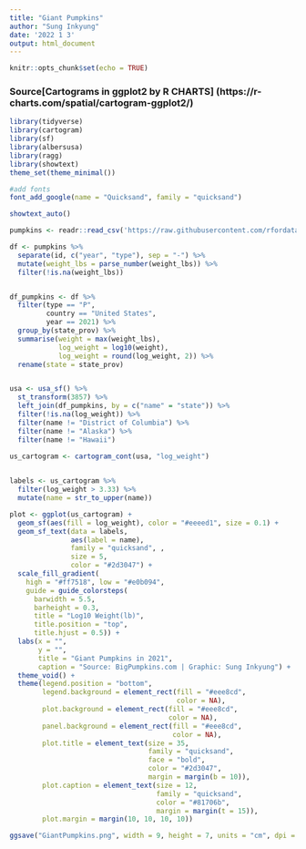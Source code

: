 ```yaml
---
title: "Giant Pumpkins"
author: "Sung Inkyung"
date: '2022 1 3'
output: html_document
---
```


```r
knitr::opts_chunk$set(echo = TRUE)
```
### Source[Cartograms in ggplot2 by R CHARTS] (https://r-charts.com/spatial/cartogram-ggplot2/)
```r
library(tidyverse)
library(cartogram)
library(sf)
library(albersusa)
library(ragg)
library(showtext)
theme_set(theme_minimal())

#add fonts
font_add_google(name = "Quicksand", family = "quicksand")

showtext_auto()
```

```r
pumpkins <- readr::read_csv('https://raw.githubusercontent.com/rfordatascience/tidytuesday/master/data/2021/2021-10-19/pumpkins.csv')

df <- pumpkins %>% 
  separate(id, c("year", "type"), sep = "-") %>% 
  mutate(weight_lbs = parse_number(weight_lbs)) %>% 
  filter(!is.na(weight_lbs))


df_pumpkins <- df %>% 
  filter(type == "P",
         country == "United States",
         year == 2021) %>% 
  group_by(state_prov) %>% 
  summarise(weight = max(weight_lbs),
            log_weight = log10(weight),
            log_weight = round(log_weight, 2)) %>% 
  rename(state = state_prov)


usa <- usa_sf() %>% 
  st_transform(3857) %>%
  left_join(df_pumpkins, by = c("name" = "state")) %>% 
  filter(!is.na(log_weight)) %>% 
  filter(name != "District of Columbia") %>% 
  filter(name != "Alaska") %>% 
  filter(name != "Hawaii")

us_cartogram <- cartogram_cont(usa, "log_weight")
  

labels <- us_cartogram %>% 
  filter(log_weight > 3.33) %>% 
  mutate(name = str_to_upper(name))

plot <- ggplot(us_cartogram) +
  geom_sf(aes(fill = log_weight), color = "#eeeed1", size = 0.1) +
  geom_sf_text(data = labels,
               aes(label = name),
               family = "quicksand", ,
               size = 5,
               color = "#2d3047") +
  scale_fill_gradient(
    high = "#ff7518", low = "#e0b094",
    guide = guide_colorsteps(
      barwidth = 5.5,
      barheight = 0.3,
      title = "Log10 Weight(lb)",
      title.position = "top",
      title.hjust = 0.5)) +
  labs(x = "",
       y = "",
       title = "Giant Pumpkins in 2021",
       caption = "Source: BigPumpkins.com | Graphic: Sung Inkyung") +
  theme_void() +
  theme(legend.position = "bottom",
        legend.background = element_rect(fill = "#eee8cd", 
                                         color = NA),
        plot.background = element_rect(fill = "#eee8cd", 
                                       color = NA), 
        panel.background = element_rect(fill = "#eee8cd", 
                                        color = NA),
        plot.title = element_text(size = 35, 
                                  family = "quicksand",
                                  face = "bold",
                                  color = "#2d3047",
                                  margin = margin(b = 10)),
        plot.caption = element_text(size = 12,
                                    family = "quicksand",
                                    color = "#81706b",
                                    margin = margin(t = 15)),
        plot.margin = margin(10, 10, 10, 10))

ggsave("GiantPumpkins.png", width = 9, height = 7, units = "cm", dpi = 300)
```

